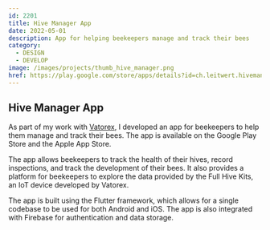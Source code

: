 ```yaml
---
id: 2201
title: Hive Manager App
date: 2022-05-01
description: App for helping beekeepers manage and track their bees
category:
  - DESIGN
  - DEVELOP
image: /images/projects/thumb_hive_manager.png
href: https://play.google.com/store/apps/details?id=ch.leitwert.hivemanager&hl=en
---
```


## Hive Manager App

As part of my work with [Vatorex](https://www.vatorex.ch/), I developed an app
for beekeepers to help them manage and track their bees. The app is available on
the Google Play Store and the Apple App Store.

The app allows beekeepers to track the health of their hives, record
inspections, and track the development of their bees. It also provides a
platform for beekeepers to explore the data provided by the Full Hive Kits, an
IoT device developed by Vatorex.

The app is built using the Flutter framework, which allows for a single codebase
to be used for both Android and iOS. The app is also integrated with Firebase for
authentication and data storage.